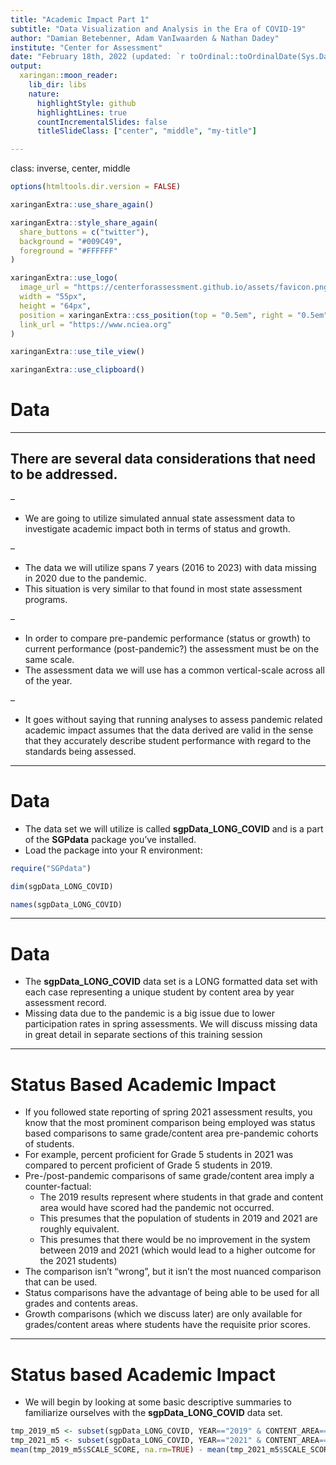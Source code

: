 ```yaml
---
title: "Academic Impact Part 1"
subtitle: "Data Visualization and Analysis in the Era of COVID-19"
author: "Damian Betebenner, Adam VanIwaarden & Nathan Dadey"
institute: "Center for Assessment"
date: "February 18th, 2022 (updated: `r toOrdinal::toOrdinalDate(Sys.Date())`)"
output:
  xaringan::moon_reader:
    lib_dir: libs
    nature:
      highlightStyle: github
      highlightLines: true
      countIncrementalSlides: false
      titleSlideClass: ["center", "middle", "my-title"]

---
```

class: inverse, center, middle

```r
options(htmltools.dir.version = FALSE)
```

```r
xaringanExtra::use_share_again()
```

```r
xaringanExtra::style_share_again(
  share_buttons = c("twitter"),
  background = "#009C49",
  foreground = "#FFFFFF"
)
```

```r
xaringanExtra::use_logo(
  image_url = "https://centerforassessment.github.io/assets/favicon.png",
  width = "55px",
  height = "64px",
  position = xaringanExtra::css_position(top = "0.5em", right = "0.5em"),
  link_url = "https://www.nciea.org"
)
```

```r
xaringanExtra::use_tile_view()
```

```r
xaringanExtra::use_clipboard()
```


# Data

---

## There are several data considerations that need to be addressed.

--

- We are going to utilize simulated annual state assessment data to investigate academic impact both in terms of status and growth.

--

- The data we will utilize spans 7 years (2016 to 2023) with data missing in 2020 due to the pandemic.
- This situation is very similar to that found in most state assessment programs.

--

- In order to compare pre-pandemic performance (status or growth) to current performance (post-pandemic?) the assessment must be on the same scale.
- The assessment data we will use has a common vertical-scale across all of the year.

--

- It goes without saying that running analyses to assess pandemic related academic impact assumes that the data derived are valid in the sense that they accurately describe student performance with regard to the standards being assessed.

---

# Data

- The data set we will utilize is called __sgpData_LONG_COVID__ and is a part of the __SGPdata__ package you've installed.
- Load the package into your R environment:

```r
require("SGPdata")
```

```r
dim(sgpData_LONG_COVID)
```

```r
names(sgpData_LONG_COVID)
```

---

# Data

- The __sgpData_LONG_COVID__ data set is a LONG formatted data set with each case representing a unique student by content area by year assessment record.
- Missing data due to the pandemic is a big issue due to lower participation rates in spring assessments. We will discuss missing data in great detail in separate sections of this training session



---

# Status Based Academic Impact

- If you followed state reporting of spring 2021 assessment results, you know that the most prominent comparison being employed was status based comparisons to same grade/content area pre-pandemic cohorts of students.
- For example, percent proficient for Grade 5 students in 2021 was compared to percent proficient of Grade 5 students in 2019.
- Pre-/post-pandemic comparisons of same grade/content area imply a counter-factual:
    + The 2019 results represent where students in that grade and content area would have scored had the pandemic not occurred.
    + This presumes that the population of students in 2019 and 2021 are roughly equivalent.
    + This presumes that there would be no improvement in the system between 2019 and 2021 (which would lead to a higher outcome for the 2021 students)
- The comparison isn't "wrong", but it isn't the most nuanced comparison that can be used.
- Status comparisons have the advantage of being able to be used for all grades and contents areas.
- Growth comparisons (which we discuss later) are only available for grades/content areas where students have the requisite prior scores.


---

# Status based Academic Impact

- We will begin by looking at some basic descriptive summaries to familiarize ourselves with the __sgpData_LONG_COVID__ data set.

```r
tmp_2019_m5 <- subset(sgpData_LONG_COVID, YEAR=="2019" & CONTENT_AREA=="MATHEMATICS" & GRADE=="5")
tmp_2021_m5 <- subset(sgpData_LONG_COVID, YEAR=="2021" & CONTENT_AREA=="MATHEMATICS" & GRADE=="5")
mean(tmp_2019_m5$SCALE_SCORE, na.rm=TRUE) - mean(tmp_2021_m5$SCALE_SCORE, na.rm=TRUE)
```
